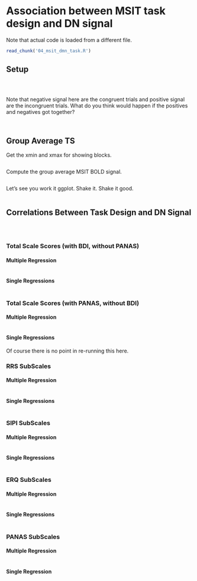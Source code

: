 # Association between MSIT task design and DN signal

Note that actual code is loaded from a different file.

```r
read_chunk('04_msit_dmn_task.R')
```

## Setup

```r
```

```r
```

```r
```

Note that negative signal here are the congruent trials and positive signal are the incongruent trials. What do you think would happen if the positives and negatives got together?

```r
```

```r
```

## Group Average TS

Get the xmin and xmax for showing blocks.

```r
```

Compute the group average MSIT BOLD signal.


```r
```

Let's see you work it ggplot. Shake it. Shake it good.

```r
```

## Correlations Between Task Design and DN Signal

```r
```

```r
```

```r
```

### Total Scale Scores (with BDI, without PANAS)

#### Multiple Regression

```r
```

#### Single Regressions

```r
```

### Total Scale Scores (with PANAS, without BDI)

#### Multiple Regression

```r
```

#### Single Regressions

Of course there is no point in re-running this here.

### RRS SubScales

#### Multiple Regression

```r
```

#### Single Regressions

```r
```

### SIPI SubScales

#### Multiple Regression

```r
```

#### Single Regressions

```r
```

### ERQ SubScales

#### Multiple Regression

```r
```

#### Single Regressions

```r
```

### PANAS SubScales

#### Multiple Regression

```r
```

#### Single Regression

```r
```



